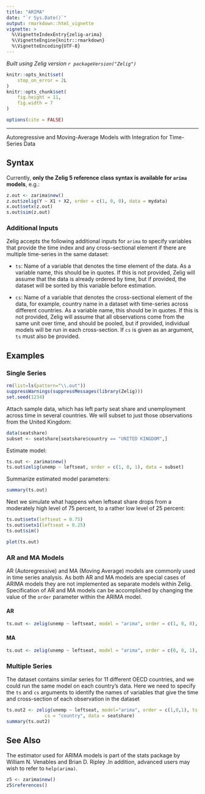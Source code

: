 ```yaml
---
title: "ARIMA"
date: "`r Sys.Date()`"
output: rmarkdown::html_vignette
vignette: >
  %\VignetteIndexEntry{zelig-arima}
  %\VignetteEngine{knitr::rmarkdown}
  %\VignetteEncoding{UTF-8}
---
```


*Built using Zelig version `r packageVersion("Zelig")`*

```r
knitr::opts_knit$set(
    stop_on_error = 2L
)
knitr::opts_chunk$set(
    fig.height = 11,
    fig.width = 7
)

options(cite = FALSE)
```
---

Autoregressive and Moving-Average Models with Integration for Time-Series Data

Syntax
------

Currently, **only the Zelig 5 reference class syntax is available for `arima`
models**, e.g.:

```r
z.out <- zarima$new()
z.out$zelig(Y ~ X1 + X2, order = c(1, 0, 0), data = mydata)
x.out$setx(z.out)
s.out$sim(z.out)
```

### Additional Inputs

Zelig accepts the following additional inputs for `arima` to specify variables that provide the time index and any cross-sectional element if there are multiple time-series in the same dataset:

-   `ts`: Name of a variable that denotes the time element of the data.  As a variable name, this should be in quotes.  If this is not provided, Zelig will assume that the data is already ordered by time, but if provided, the dataset will be sorted by this variable before estimation.

-   `cs`: Name of a variable that denotes the cross-sectional element of the data, for example, country name in a dataset with time-series across different countries.  As a variable name, this should be in quotes.  If this is not provided, Zelig will assume that all observations come from the same unit over time, and should be pooled, but if provided, individual models will be run in each cross-section.  If `cs` is given as an argument, `ts` must also be provided.

Examples
------

### Single Series

```r
rm(list=ls(pattern="\\.out"))
suppressWarnings(suppressMessages(library(Zelig)))
set.seed(1234)
```

Attach sample data, which has left party seat share and unemployment across time in several countries.  We will subset to just those observations from the United Kingdom:

```r
data(seatshare)
subset <- seatshare[seatshare$country == "UNITED KINGDOM",]
```

Estimate model:

```r
ts.out <- zarima$new()
ts.out$zelig(unemp ~ leftseat, order = c(1, 0, 1), data = subset)
```

Summarize estimated model parameters:

```r
summary(ts.out)
```

Next we simulate what happens when leftseat share drops from a moderately high level of 75 percent, to a rather low level of 25 percent:

```r
ts.out$setx(leftseat = 0.75)
ts.out$setx1(leftseat = 0.25)
ts.out$sim()
```

```r
plot(ts.out)
```

### AR and MA Models

AR (Autoregressive) and MA (Moving Average) models are commonly used in time series analysis. As both AR and MA models are special cases of ARIMA models they are not implemented as separate models within Zelig. Specification of AR and MA models can be accomplished by changing the value of the `order` parameter within the ARIMA model.

#### AR
```r
ts.out <- zelig(unemp ~ leftseat, model = "arima", order = c(1, 0, 0), data = subset)
```
#### MA
```r
ts.out <- zelig(unemp ~ leftseat, model = "arima", order = c(0, 0, 1), data = subset)
```


### Multiple Series

The dataset contains similar series for 11 different OECD countries, and we could run the same model on each country's data.  Here we need to specify the `ts` and `cs` arguments to identify the names of variables that give the time and cross-section of each observation in the dataset

```r
ts.out2 <- zelig(unemp ~ leftseat, model="arima", order = c(1,0,1), ts = "year",
              cs = "country", data = seatshare)
summary(ts.out2)
```

See Also
------

The estimator used for ARIMA models is part of the stats package by William N. Venables and Brian D. Ripley .In addition, advanced users may wish to refer to `help(arima)`.

```r
z5 <- zarima$new()
z5$references()
```
